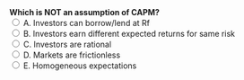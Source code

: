 ::: {.question-block}
<form onsubmit="event.preventDefault(); checkAnswer('module2_mcq_q95')" data-correct-answer="B">
<strong style="display: block;">Which is NOT an assumption of CAPM?</strong>
<label><input type="radio" name="module2_mcq_q95" value="A"> A. Investors can borrow/lend at Rf</label><br>
<label><input type="radio" name="module2_mcq_q95" value="B"> B. Investors earn different expected returns for same risk</label><br>
<label><input type="radio" name="module2_mcq_q95" value="C"> C. Investors are rational</label><br>
<label><input type="radio" name="module2_mcq_q95" value="D"> D. Markets are frictionless</label><br>
<label><input type="radio" name="module2_mcq_q95" value="E"> E. Homogeneous expectations</label><br>
</form>
<div id="feedback-module2_mcq_q95" class="feedback" data-status="" style="display:none;">
✅ Correct: B. CAPM assumes homogeneous expectations.
</div>
:::
